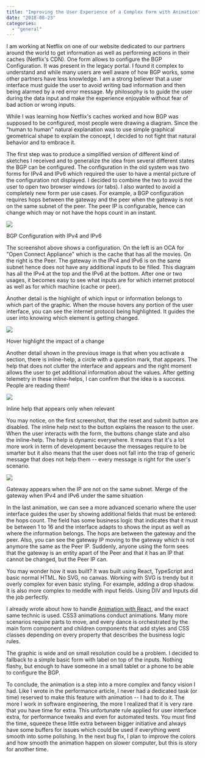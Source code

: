 ```yaml
---
title: "Improving the User Experience of a Complex Form with Animation"
date: "2018-08-23"
categories: 
  - "general"
---
```


I am working at Netflix on one of our website dedicated to our partners around the world to get information as well as performing actions in their caches (Netflix's CDN). One form allows to configure the BGP Configuration. It was present in the legacy portal. I found it complex to understand and while many users are well aware of how BGP works, some other partners have less knowledge. I am a strong believer that a user interface must guide the user to avoid writing bad information and then being alarmed by a red error message. My philosophy is to guide the user during the data input and make the experience enjoyable without fear of bad action or wrong inputs.

While I was learning how Netflix's caches worked and how BGP was supposed to be configured, most people were drawing a diagram. Since the "human to human" natural explanation was to use simple graphical geometrical shape to explain the concept, I decided to not fight that natural behavior and to embrace it.

The first step was to produce a simplified version of different kind of sketches I received and to generalize the idea from several different states the BGP can be configured. The configuration in the old system was two forms for IPv4 and IPv6 which required the user to have a mental picture of the configuration not displayed. I decided to combine the two to avoid the user to open two browser windows (or tabs). I also wanted to avoid a completely new form per use cases. For example, a BGP configuration requires hops between the gateway and the peer when the gateway is not on the same subnet of the peer. The peer IP is configurable, hence can change which may or not have the hops count in an instant. 

![](images/image.png)

BGP Configuration with IPv4 and IPv6

The screenshot above shows a configuration. On the left is an OCA for "Open Connect Appliance" which is the cache that has all the movies. On the right is the Peer. The gateway in the IPv4 and IPv6 is on the same subnet hence does not have any additional inputs to be filled. This diagram has all the IPv4 at the top and the IPv6 at the bottom. After one or two usages, it becomes easy to see what inputs are for which internet protocol as well as for which machine (cache or peer).

Another detail is the highlight of which input or information belongs to which part of the graphic. When the mouse hovers any portion of the user interface, you can see the internet protocol being highlighted. It guides the user into knowing which element is getting changed.

![](images/2018-08-04_15-28-14.gif)

Hover highlight the impact of a change

Another detail shown in the previous image is that when you activate a section, there is inline-help, a circle with a question mark, that appears. The help that does not clutter the interface and appears and the right moment allows the user to get additional information about the values. After getting telemetry in these inline-helps, I can confirm that the idea is a success. People are reading them!

![](images/2018-08-04_15-32-32.gif)

Inline help that appears only when relevant

You may notice, on the first screenshot, that the reset and submit button are disabled. The inline help next to the button explains the reason to the user. When the user interacts with the form, the buttons change state and also the inline-help. The help is dynamic everywhere. It means that it's a lot more work in term of development because the messages require to be smarter but it also means that the user does not fall into the trap of generic message that does not help them -- every message is right for the user's scenario.

![](images/2018-08-04_15-36-33.gif)

Gateway appears when the IP are not on the same subnet. Merge of the gateway when IPv4 and IPv6 under the same situation

In the last animation, we can see a more advanced scenario where the user interface guides the user by showing additional fields that must be entered: the hops count. The field has some business logic that indicates that it must be between 1 to 16 and the interface adapts to shows the input as well as where the information belongs. The hops are between the gateway and the peer. Also, you can see the gateway IP moving to the gateway which is not anymore the same as the Peer IP. Suddenly, anyone using the form sees that the gateway is an entity apart of the Peer and that it has an IP that cannot be changed, but the Peer IP can.

You may wonder how it was built? It was built using React, TypeScript and basic normal HTML. No SVG, no canvas. Working with SVG is trendy but it overly complex for even basic styling. For example, adding a drop shadow. It is also more complex to meddle with input fields. Using DIV and Inputs did the job perfectly. 

I already wrote about how to handle [Animation with React](animating-a-react-component), and the exact same technic is used. CSS3 animations conduct animations. Many more scenarios require parts to move, and every dance is orchestrated by the main form component and children components that add styles and CSS classes depending on every property that describes the business logic rules.

The graphic is wide and on small resolution could be a problem. I decided to fallback to a simple basic form with label on top of the inputs. Nothing flashy, but enough to have someone in a small tablet or a phone to be able to configure the BGP.

To conclude, the animation is a step into a more complex and fancy vision I had. Like I wrote in the performance article, I never had a dedicated task (or time) reserved to make this feature with animation -- I had to do it. The more I work in software engineering, the more I realized that it is very rare that you have time for extra. This unfortunate rule applied for user interface extra, for performance tweaks and even for automated tests. You must find the time, squeeze these little extra between bigger initiative and always have some buffers for issues which could be used if everything went smooth into some polishing. In the next bug fix, I plan to improve the colors and how smooth the animation happen on slower computer, but this is story for another time.
